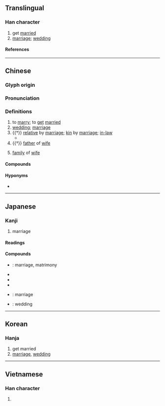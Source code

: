 {{character info}}
==Translingual==
{{stroke order|strokes=11}}

===Han character===
{{Han char|rn=38|rad=女|as=08|sn=11|four=42464|canj=VHPA|ids=⿰女昏}}

# get [[marry|married]]
# [[marriage]]; [[wedding]]

====References====
{{Han ref|kx=0264.340|dkj=06418|hdz=21060.110|uh=5A5A}}

----

==Chinese==
{{zh-forms}}

===Glyph origin===
{{Han etym}}

===Pronunciation===
{{zh-pron
|m=hūn
|m-s=
|c=fan1
|c-t=
|g=
|h=pfs=fûn
|j=
|mb=
|md=huŏng
|mn=hun
|mn-t=
|w=
|x=
|mc=y
|oc=y
|cat=v,n
}}

===Definitions===
{{zh-hanzi}}

# to [[marry]]; to [[get]] [[married]]
# [[wedding]]; [[marriage]]
# {{†}} [[relative]] by [[marriage]]; [[kin]] by [[marriage]]; [[in-law]]
#* {{zh-x|汝 克 黜 乃 心，施 實德 于 民，至于 婚友，丕 乃 敢 大言 汝 有 積德。|If you can put away your (selfish) thoughts, and bestow real good upon the people, reaching (also) to your own '''relatives''' and friends, you may boldly venture to make your words great, and say that you have accumulated merit.|ref=Shangshu-L}}
# {{†}} [[father]] of [[wife]]
# {{zh-hg}} [[family]] of [[wife]]

====Compounds====
{{zh-der|結婚|婚變|婚假|婚嫁|婚檢|婚禮|婚戀|婚齡|婚配|婚期|婚娶|婚喪|婚紗|婚生子女|婚事|婚書|婚俗|婚外戀|婚姻|婚姻法|婚姻介紹所|婚約|不婚媽媽|不婚族|主婚|主婚人|亂婚|二婚|二婚頭|允婚|內婚|公證結婚|再婚|冥婚|初婚|判決離婚|前婚後嫁|劫婚|勘婚|合婚|單婚|天婚|女嫁男婚|妻姊妹婚|婚友介紹|婚友社|婚喪喜慶|婚姻失調|婚姻懇談|婚姻暴力|婚姻自由|婚宴|婚對|婚閥|完婚|宴爾新婚|寶石婚|已婚|布婚|幽婚|後婚兒|復婚|徵婚|悔婚|成婚|指婚|指腹為婚|搶婚|撞天婚|新婚|新婚燕爾|早婚|明婚正配|晚婚|木婚|未婚|未婚夫|未婚妻|未婚媽媽|棉婚|棉布婚|水晶婚|求婚|燕爾新婚|珊瑚婚|珍珠婚|瓷婚|男婚女嫁|男婚女聘|白金婚|皮婚|盲婚啞嫁|碧玉婚|糖婚|紅寶石婚|紙婚|結婚戒指|結婚證書|絲婚|綠寶石婚|網路婚禮|羊布婚|翠玉婚|聯婚|腹婚妻|花邊婚|複婚制|訂婚|訂婚柬帖|許婚|試婚|論及婚嫁|證婚|證婚人|象牙婚|賣婚|賴婚|退婚|退婚書|逃婚|通婚|適婚年齡|重婚|金剛鑽婚|金婚|銀婚|銅婚|鋼婚|錫婚|鐵婚|鑽石婚|陶器婚|集團結婚|雜婚|離婚|離婚率|麻婚|婚外}}

====Hyponyms====
* {{zh-l|嫁}}

----

==Japanese==

===Kanji===
{{ja-kanji|grade=c|rs=女08}}

# marriage

====Readings====
{{ja-readings
|goon=こん
|kanon=こん
|kun=えんぐみ-
}}

====Compounds====
* {{ja-r|婚姻|こんいん}}: marriage, matrimony
* {{ja-r|婚期|こんき}}
* {{ja-r|婚約|こんやく}}
* {{ja-r|婚礼|こんれい}}
* {{ja-r|結婚|けっこん}}: marriage
* {{ja-r|結婚式|けっこんしき}}: wedding

----

==Korean==

===Hanja===
{{ko-hanja|hangeul=혼|rv=hon|mr=hon}}

# get married
# [[marriage]], [[wedding]]

----

==Vietnamese==

===Han character===
{{vi-readings|reading=hôn|rs=女08}}

# {{rfdef|vi|sort=女08}}